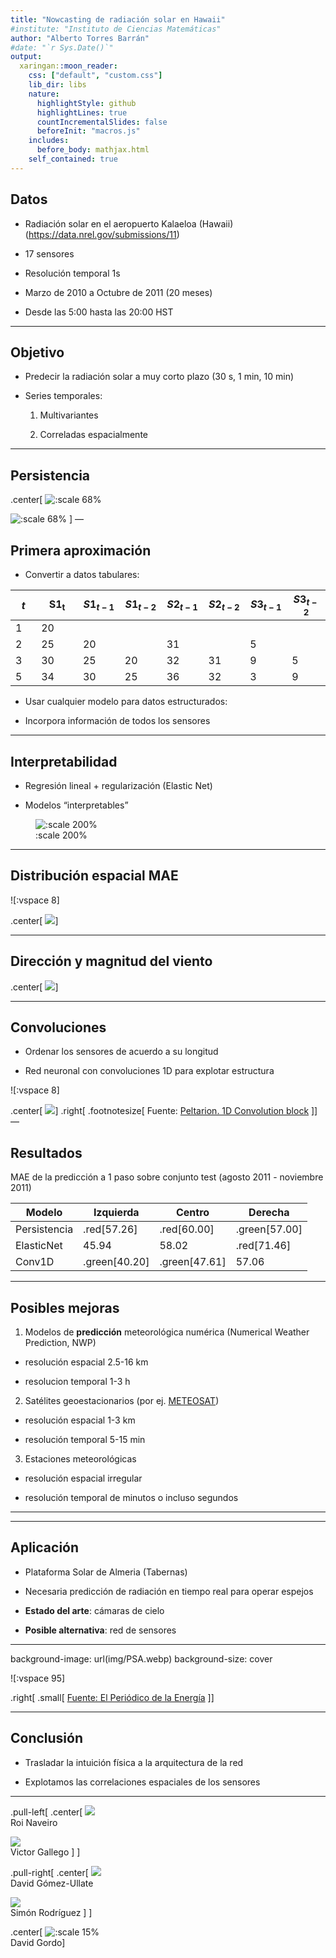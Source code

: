 ```yaml
---
title: "Nowcasting de radiación solar en Hawaii"
#institute: "Instituto de Ciencias Matemáticas"
author: "Alberto Torres Barrán"
#date: "`r Sys.Date()`"
output:
  xaringan::moon_reader:
    css: ["default", "custom.css"]
    lib_dir: libs
    nature:
      highlightStyle: github
      highlightLines: true
      countIncrementalSlides: false
      beforeInit: "macros.js"
    includes:
      before_body: mathjax.html
    self_contained: true
---
```


## Datos

* Radiación solar en el aeropuerto Kalaeloa (Hawaii) ([https://data.nrel.gov/submissions/11](https://data.nrel.gov/submissions/11))

* 17 sensores 

* Resolución temporal 1s

* Marzo de 2010 a Octubre de 2011 (20 meses)

* Desde las 5:00 hasta las 20:00 HST

---

## Objetivo

* Predecir la radiación solar a muy corto plazo (30 s, 1 min, 10 min)

* Series temporales:

  1. Multivariantes
  
  2. Correladas espacialmente

---

## Persistencia

.center[
![:scale 68%](img/persistencia.png)


![:scale 68%](img/zoom.png)
]
---

## Primera aproximación

* Convertir a datos tabulares:

|  $t$   | $\mathbf{S1_t}$ | $S1_{t-1}$ | $S1_{t-2}$ | $S2_{t-1}$ | $S2_{t-2}$ | $S3_{t-1}$ | $S3_{t-2}$ |
|------|----------|----------|----------|----------|----------|----------|---------|
|   1  |  20      |          |          |          |          |          |         |
|   2  |  25      |    20    |          |    31    |          |   5      |         |
|   3  |  30      |    25    |    20    |    32    |   31     |   9      |    5    |
|   5  |  34      |    30    |    25    |    36    |   32     |   3      |    9    |
 
* Usar cualquier modelo para datos estructurados: 

* Incorpora información de todos los sensores
  
  
---

## Interpretabilidad

 * Regresión lineal + regularización (Elastic Net)

 * Modelos "interpretables"


![:scale 200%](img/enet.png)

---

## Distribución espacial MAE

![:vspace 8]

.center[
![](img/MAEvsSpace.png)
]

---

## Dirección y magnitud del viento


.center[
![](img/wind.png)
]

---

## Convoluciones

* Ordenar los sensores de acuerdo a su longitud

* Red neuronal con convoluciones 1D para explotar estructura

![:vspace 8]

.center[
![](img/1d_convolution.png)
]
.right[
  .footnotesize[
    Fuente: [Peltarion. 1D Convolution block](https://peltarion.com/knowledge-center/documentation/modeling-view/build-an-ai-model/blocks/1d-convolution-block)
  ]
]
---

## Resultados

MAE de la predicción a 1 paso sobre conjunto test (agosto 2011 - noviembre 2011)

| Modelo       | Izquierda   | Centro   | Derecha   |
|--------------|-------|-------|-------|
| Persistencia | .red[57.26] | .red[60.00] | .green[57.00] |
| ElasticNet   | 45.94 | 58.02 | .red[71.46] |
| Conv1D       | .green[40.20] | .green[47.61] | 57.06 |

---

## Posibles mejoras

1. Modelos de **predicción** meteorológica numérica (Numerical Weather Prediction, NWP)

  * resolución espacial 2.5-16 km
  
  * resolucion temporal 1-3 h
 
2. Satélites geoestacionarios (por ej. [METEOSAT](https://www.eumetsat.int/website/home/Satellites/CurrentSatellites/Meteosat/MeteosatDesign/index.html))

  * resolución espacial 1-3 km
 
  * resolución temporal 5-15 min
  
3. Estaciones meteorológicas

  * resolución espacial irregular
  
  * resolución temporal de minutos o incluso segundos

---


---

## Aplicación

* Plataforma Solar de Almeria (Tabernas)

* Necesaria predicción de radiación en tiempo real para operar espejos

* **Estado del arte**: cámaras de cielo

* **Posible alternativa**: red de sensores

---

background-image: url(img/PSA.webp)
background-size: cover

![:vspace 95]

.right[
  .small[
    [Fuente: El Periódico de la Energía](https://elperiodicodelaenergia.com/la-plataforma-solar-de-almeria-resucita-de-la-mano-del-ciemat/)
  ]
]


---

## Conclusión

 * Trasladar la intuición física a la arquitectura de la red
 
 * Explotamos las correlaciones espaciales de los sensores
 
---

.pull-left[
.center[
![](img/roi.png)    
Roi Naveiro

![](img/victor.png)    
Victor Gallego
]
]

.pull-right[
.center[
![](img/ullate.png)    
David Gómez-Ullate

![](img/simon.png)    
Simón Rodríguez
]
]

.center[
![:scale 15%](img/david.jpg)    
David Gordo
]